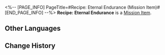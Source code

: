 <%-- [PAGE_INFO]
PageTitle=#Recipe: Eternal Endurance (Mission Item)#
[END_PAGE_INFO] --%>
{{Item Infobox
|title       = Recipe: Eternal Endurance
|id          = 150015
|image       = Item Recipe- Eternal Endurance (Mission Item).png{{subst:void|<!--$UPLOAD:<<SpriteOutput/ItemFigures/408616.png>-<Item Recipe- Eternal Endurance (Mission Item).png>-<Item Icons>>-->}}
|type        = Mission Item
|invCategory = Missions
|rarity      = 3
|effect      = 
|description = "Insufficient active ingredient. Experiment failed."<br />The scholar, frustrated by his 106,001st failure, randomly poked at the terminal. Developing a new poison formula proved to be much more challenging than anticipated. If he couldn't produce results by tomorrow...<br />His mind was overwhelmed with worry, leading him to knock over the test tube rack on the table. The liquids from two unidentified containers mixed, releasing a pungent odor...
}}
{{Description|''"The 106,002nd attempt. Result: Successful."''}}
'''Recipe: Eternal Endurance''' is a [[Mission Item]].

==Other Languages==
{{Other Languages
|en   = Recipe: Eternal Endurance
|zhs  = 调饮材料：恒久忍耐
|zht  = 調飲材料：恆久忍耐
|ja   = カクテルの材料：永久の忍耐
|ko   = 음료 재료: 영원한 인내
|es   = Receta: Tenacidad perpetua
|fr   = Recette&nbsp;: Endurance inébranlable
|ru   = Рецепт: Вечная стойкость
|th   = ส่วนผสมเครื่องดื่ม: Eternal Endurance
|vi   = Nguyên Liệu Pha Chế: Kiên Nhẫn Vĩnh Cửu
|de   = Rezept: Unaufhörliche Ausdauer
|id   = Bahan Racikan: Eternal Endurance
|pt   = Receita: Resistência Eterna
}}

==Change History==
{{Change History|2.1}}